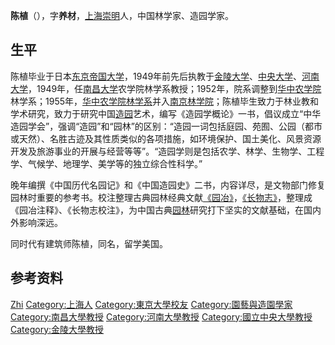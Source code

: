 {{Otheruses|陈植}}
{{Unreferenced|time=2022-01-30T10:16:27+00:00}}
'''陈植'''（{{bd|1899年||1989年|catIdx=Chen陳}}），字'''养材'''，[[上海|上海]][[崇明|崇明]]人，中国林学家、造园学家。

== 生平 ==
陈植毕业于日本[[东京帝国大学|东京帝国大学]]，1949年前先后执教于[[金陵大学|金陵大学]]、[[國立中央大學_(南京)|中央大学]]、[[河南大学|河南大学]]，1949年，任[[南昌大学|南昌大学]]农学院林学系教授；1952年，院系调整到[[华中农学院|华中农学院]]林学系；1955年，[[华中农学院林学系|华中农学院林学系]]并入[[南京林学院|南京林学院]]；陈植毕生致力于林业教和学术研究，致力于研究中国[[造园|造园]]艺术，编写《造园学概论》一书，倡议成立“中华造园学会”，强调“造园”和“园林”的区别：“造园一词包括庭园、苑囿、公园（都市或天然）、名胜古迹及其性质类似的各项措施，如环境保护、国土美化、风景资源开发及旅游事业的开展与经营等等”。“造园学则是包括农学、林学、生物学、工程学、气候学、地理学、美学等的独立综合性科学。”

晚年编撰《中国历代名园记》和《中国造园史》二书，内容详尽，是文物部门修复园林时重要的参考书。校注整理古典园林经典文献[[《园冶》|《园冶》]]，[[《长物志》|《长物志》]]，整理成《园冶注释》、《长物志校注》，为中国古典[[园林|园林]]研究打下坚实的文献基础，在国内外影响深远。

同时代有建筑师陈植，同名，留学美国。

== 参考资料 ==
{{reflist}}

{{Authority control}}
{{DEFAULTSORT:Chen陳}}
[[Category:陈姓|Zhi]]
[[Category:上海人|Category:上海人]]
[[Category:東京大學校友|Category:東京大學校友]]
[[Category:園藝與造園學家|Category:園藝與造園學家]]
[[Category:南昌大學教授|Category:南昌大學教授]]
[[Category:河南大學教授|Category:河南大學教授]]
[[Category:國立中央大學教授|Category:國立中央大學教授]]
[[Category:金陵大學教授|Category:金陵大學教授]]